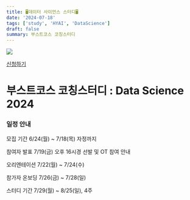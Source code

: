```yaml
---
title: 🖥️데이터 사이언스 스터디🖥️
date: '2024-07-18'
tags: ['study', 'HYAI', 'DataScience']
draft: false
summary: 부스트코스 코칭스터디
---
```

![](/static/images/ds2024.png)

[신청하기](https://m.post.naver.com/viewer/postView.naver?volumeNo=38047307&memberNo=34635212)

# 부스트코스 코칭스터디 : Data Science 2024

### 일정 안내

모집 기간
6/24(월) ~ 7/18(목) 자정까지

참여자 발표
7/19(금) 오후 16시경
선발 및 OT 참여 안내

오리엔테이션
7/22(월) ~ 7/24(수)

참가자 온보딩
7/26(금) ~ 7/28(일)

스터디 기간
7/29(월) ~ 8/25(일), 4주